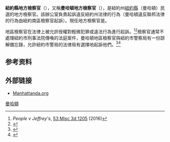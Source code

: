 {{Infobox official post
| post                     = 地方檢察官
| body                     = 紐約縣
| native_name              = 
| flag                     = 
| flagsize                 = 
| flagcaption              = 
| insignia                 = 
| insigniasize             = 
| insigniacaption          = 
| image                    =
| imagesize                = 
| alt                      = District Attorney Vance at a June 2011 press conference
| incumbent                = {{link-en|小賽勒斯·萬斯|Cyrus Vance Jr.}}
| incumbentsince           = 2010年1月1日
| type                     = 
| status                   = 
| department               = 
| style                    = 
| member_of                = 
| reports_to               = 
| residence                = 
| seat                     = 
| nominator                = 
| appointer                = 
| appointer_qualified      = 
| termlength               = 
| termlength_qualified     = 
| constituting_instrument  = 
| precursor                = 
| formation                = 1801年
| first                    = 理查德·萊克（Richard Riker）
| last                     = 
| abolished                = 
| succession               = 
| abbreviation             = 
| unofficial_names         = 
| deputy                   = 
| salary                   = 
| website                  = {{URL|http://manhattanda.org/|ManhattanDA.org}}
}}

'''紐約縣地方檢察官'''（{{lang-en|'''New York County District Attorney'''}}），又稱'''曼哈頓地方檢察官'''（{{lang|en|'''Manhattan District Attorney'''}}），是紐約州[[紐約縣|紐約縣]]（曼哈頓）民選的地方檢察官。該辦公室負責起訴違反紐約州法律的行為（曼哈頓違反聯邦法律的行為由紐約南區檢察官起訴）。現任地方檢察官是{{link-en|小賽勒斯·萬斯|Cyrus Vance Jr.}}。

地區檢察官在法律上被允許授權對輕微犯罪或違法行為進行起訴。<ref>''People v Jeffrey's'', [http://www.nycourts.gov/reporter/3dseries/2016/2016_51400.htm 53 Misc 3d 1205] (2016)</ref><ref>{{Cite news|url=http://www.nydailynews.com/new-york/judge-nypd-act-prosecutor-black-lives-matter-cases-article-1.2798813|title=Judge: NYPD can act as prosecutor in Black Lives Matter cases|work=[[Daily_News_(New_York)|Daily News]] |location=New York|language=en|first=Shayna|last=Jacobs|date=19 September 2016}}</ref>檢察官通常不處理紐約市刑事法院傳喚的法庭案件，曼哈頓地區檢察官與紐約市警察局有一份諒解備忘錄，允許紐約市警局的法律局有選擇地起訴他們。<ref>{{cite news|title=Occupy Wall Street Judge Refuses to Throw Out Summonses|first=Chris|last=Dolmetsch|date=14 December 2011|work=[[Bloomberg_News|Bloomberg News]]|url=https://www.bloomberg.com/news/articles/2011-12-14/occupy-wall-street-protesters-face-case-hearings-today-in-manhattan-court}}</ref><ref>{{cite news|title=Protesters Sue to Stop NYPD from Acting as Prosecutors|first=Nick|last=Pinto|work=[[The_Village_Voice|The Village Voice]]|date=November 3, 2016|url=http://www.villagevoice.com/news/protesters-sue-to-stop-nypd-from-acting-as-prosecutors-9305747}}</ref>

==参考资料==
{{reflist|30em}}

==外部链接==
* [http://manhattanda.org/ Manhattanda.org]
{{纽约市现任检察官}}
[[Category:曼哈頓|]]